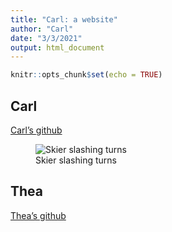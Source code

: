 ```yaml
---
title: "Carl: a website"
author: "Carl"
date: "3/3/2021"
output: html_document
---
```


```r
knitr::opts_chunk$set(echo = TRUE)
```

## Carl
[Carl's github](https://github.com/castjohn)


![Skier slashing turns](http://www.markkelley.com/wp-content/uploads/2013/10/2850.jpg)


## Thea
[Thea's github](https://github.com/kaniathea/) 